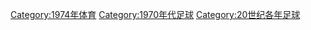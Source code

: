 {{Commonscat|1974 in association football}}

[[Category:1974年体育|Category:1974年体育]]
[[Category:1970年代足球|Category:1970年代足球]]
[[Category:20世纪各年足球|Category:20世纪各年足球]]